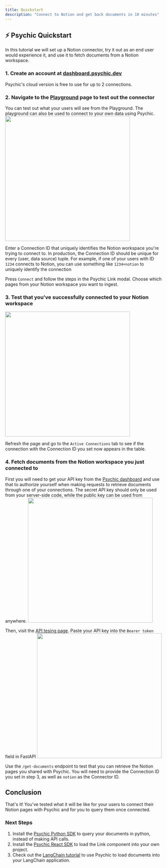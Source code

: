 ```yaml
---
title: Quickstart
description: "Connect to Notion and get back documents in 10 minutes"
---
```


## ⚡️ Psychic Quickstart
In this tutorial we will set up a Notion connector, try it out as an end user would experience it, and use it to fetch documents from a Notion workspace.

### 1. Create an account at [dashboard.psychic.dev](https://dashboard.psychic.dev)
Psychic's cloud version is free to use for up to 2 connections.

### 2. Navigate to the [Playground](https://dashboard.psychic.dev/playground) page to test out the connector
You can test out what your users will see from the Playground. The playground can also be used to connect to your own data using Psychic.
<img width="400" src="https://github.com/psychic-api/docs/assets/14931371/2c635f3e-ef29-4126-9bb8-80fc202270d5"/>

Enter a Connection ID that uniquely identifies the Notion workspace you're trying to connect to. In production, the Connection ID should be unique for every (user, data source) tuple. For example, if one of your users with ID `1234` connects to Notion, you can use something like `1234+notion` to uniquely identify the connection

Press `Connect` and follow the steps in the Psychic Link modal. Choose which pages from your Notion workspace you want to ingest.

### 3. Test that you've successfully connected to your Notion workspace
<img width="400" src="https://github.com/psychicapi/docs/assets/14931371/07770b1c-8b5f-4e53-a95d-69cadcfdfdbc"/>

Refresh the page and go to the `Active Connections` tab to see if the connection with the Connection ID you set now appears in the table. 

### 4. Fetch documents from the Notion workspace you just connected to
First you will need to get your API key from the [Psychic dashboard](https://dashboard.psychic.dev/api-keys) and use that to authorize yourself when making requests to retrieve documents through one of your connections. The secret API key should only be used from your server-side code, while the public key can be used from anywhere.
<img width="400" src="https://user-images.githubusercontent.com/14931371/236303471-d1948396-f185-4af5-b034-3b63ca4ea03e.png" />

Then, visit the [API tesing page](https://sidekick-ezml2kwdva-uc.a.run.app/docs#/). Paste your API key into the `Bearer token` field in FastAPI
<img width="400" src="https://user-images.githubusercontent.com/14931371/232177777-c73c3891-96bf-44fb-920e-f657102376b8.png" />

Use the `/get-documents` endpoint to test that you can retrieve the Notion pages you shared with Psychic. You will need to provide the Connection ID you set in step 3, as well as `notion` as the Connector ID.

## Conclusion
That's it! You've tested what it will be like for your users to connect their Notion pages with Psychic and for you to query them once connected.

### Next Steps
1. Install the [Psychic Python SDK](/python-sdk) to query your documents in python, instead of making API calls.
2. Install the [Psychic React SDK](/psychic-link) to load the Link component into your own project.
3. Check out the [LangChain tutorial](https://github.com/psychic-api/psychic-langchain-tutorial) to use Psychic to load documents into your LangChain application.


